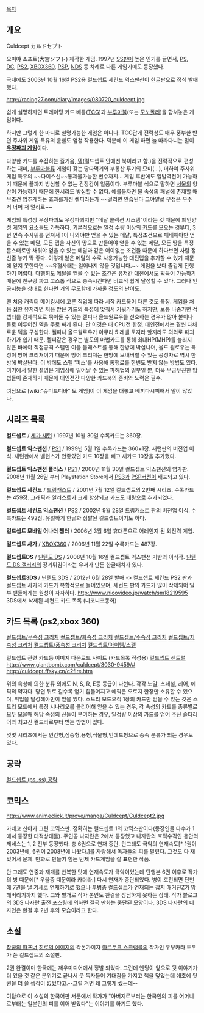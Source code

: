 [[목차]]
== 개요 ==
Culdcept カルドセプト

오미야 소프트(大宮ソフト) 제작한 게임.
1997년 [[SS]]판이 높은 인기를 끌면서, [[PS]], [[DC]], [[PS2]], [[XBOX360]], [[PSP]], [[NDS]] 등 차례로 다른 게임기에도 등장했다.

국내에도 2003년 10월 16일 PS2용 컬드셉트 세컨드 익스팬션이 한글판으로 정식 발매했다.

http://racing27.com/diary/images/080720_culdcept.jpg

쉽게 설명하자면 트레이딩 카드 배틀([[TCG]])과 [[부루마불]](또는 [[모노폴리]])을 합쳐놓은 게임이다.

하지만 그렇게 한 마디로 설명가능한 게임은 아니다. TCG답게 전략성도 매우 풍부한 반면 주사위 게임 특유의 운빨도 엄청 작용한다. 덕분에 이 게임 하면 늘 따라다니는 말이 '''[[우정파괴 게임]]'''이다.

다양한 카드를 수집하는 즐거움, [[덱]](컬드셉트 안에선 북이라고 함.)을 전략적으로 편성하는 재미, [[부루마불]]류 게임이 갖는 땅따먹기와 부통산 투기의 묘미(...), 더하여 주사위 게임 특유의 ~~다이스신~~통제불가능한 변수까지... 게임 후반에도 일발역전이 가능하기 때문에 끝까지 방심할 수 없는 긴장감이 일품이다. 부루마블 식으로 말하면 [[서울]]의 양산이 가능하기 때문에 한시라도 방심할 수 없다.
예를들자면 물 속성의 패널에 존재할 때 무조건 멈추게하는 효과를가진 켈피라든가
~~걸리면 안습된다 그야말로 우정은 우주 저 너머 저 멀리로~~

게임의 특성상 우정파괴도 우정파괴지만 "메달 콜렉션 시스템"이라는 것 때문에 폐인양성 게임의 요소들도 가득하다. 기본적으로는 일정 수량 이상의 카드를 모으는 것부터, 3번 연속 주사위를 던져서 1이 나와야만 얻을 수 있는 메달, 특정조건으로 패배해야만 얻을 수 있는 메달, 모든 맵을 자신의 땅으로 만들어야 얻을 수 있는 메달, 모든 땅을 특정 몬스터로만 채워야 얻을 수 있는 메달과 같은 어이없는 조건들 때문에 하다보면 사람 정신줄 놓기 딱 좋다. 이렇게 얻은 메달의 수로 사용가능한 대전맵을 추가할 수 있기 때문에 얻지 못한다면 ~~유혈사태는 일어나지 않을 것입니다.~~ 게임을 보다 즐겁게 진행하기 어렵다. 다행히도 메달을 얻을 수 있는 조건은 유저간 대전에서도 획득이 가능하기 때문에 친구랑 짜고 고스톱 식으로 충족시킨다면 비교적 쉽게 달성할 수 있다. 그러나 인공지능을 상대로 한다면 거의 무모함에 가까울 정도의 난이도.

맨 처음 캐릭터 메이킹시에 고른 직업에 따라 시작 카드북이 다른 것도 특징. 게임을 처음 접한 유저라면 처음 받은 카드의 특성에 맞춰서 키워가기도 하지만, 보통 나중가면 적 셉터를 강제적으로 묶어둘 수 있는 켈피나 올드윌로우를 선호하는 경우가 많아 불이나 물로 이루어진 덱을 주로 짜게 된다. 단 이것은 대 CPU전 한정. 대인전에서는 훨씬 다채로운 덱을 구성한다. 켈피나 올드윌로우가 아무리 5 레벨 토지라 할지라도 의외로 파괴하기가 쉽기 때문. 켈피같은 경우는 별도의 마법카드를 통해 최대HP(MHP)를 늘리지 않은 바에야 직접공격 스펠인 이블 블래스트를 통해 한방에 박살나며, 올드 윌로우는 특성이 방어 크리쳐이기 때문에 방어 크리쳐는 한방에 보내버릴 수 있는 공성차로 역시 한방에 박살난다. 이 밖에도 스펠 '피스'를 사용해 통행료를 한번도 받지 않는 방법도 있다. 여기에서 말한 설명은 게임상에 일어날 수 있는 파해법의 일부일 뿐, 더욱 무궁무진한 방법들이 존재하기 때문에 대인전간 다양한 카드북의 준비와 노력은 필수.

여담으로 [wiki:"슈미드디바" 모 게임]이 이 게임을 대놓고 베끼다시피해서 말이 많았다.

== 시리즈 목록 ==
'''컬드셉트''' / [[세가 새턴]] / 1997년 10월 30일
수록카드는 360장.

'''컬드셉트 익스팬션''' / [[PS1]] / 1999년 5월 1일
수록카드는 360+1장. 새턴판의 버전업 이식. 새턴판에서 밸런스가 안좋았던 카드 10장을 빼고 새카드 10장을 추가했다.

'''컬드셉트 익스팬션 플러스''' / [[PS1]] / 2000년 11월 30일
컬드셉트 익스팬션의 염가판. 2008년 11월 26일 부터 Playstation Store에서 [[PS3]]과 [[PSP]]버전이 배포되고 있다.

'''컬드셉트 세컨드''' / [[드림캐스트]] / 2001년 7월 12일
컬드셉트의 2번째 시리즈. 수록카드는 459장. 그래픽과 일러스트가 크게 향상되고 카드도 대량으로 추가되었다.

'''컬드셉트 세컨드 익스팬션''' / [[PS2]] / 2002년 9월 28일
드림캐스트 판의 버전업 이식. 수록카드는 492장. 유일하게 한글화 정발된 컬드셉트이기도 하다.

'''컬드셉트 모바일 어나더 챕터''' / 2006년 3월 6일
휴대폰으로 어레인지 된 외전격 게임. 

'''컬드셉트 사가''' / [[XBOX360]] / 2006년 11월 22일
수록카드는 487장.

'''컬드셉트DS''' / [[닌텐도 DS]] / 2008년 10월 16일
컬드셉트 익스팬션 기반의 이식작. [[닌텐도 DS 갤러리]]의 장기튀김이라는 유저가 만든 한글패치가 있다.

'''컬드셉트3DS''' / [[닌텐도 3DS]] / 2012년 6월 28일 발매
-> 컬드셉트 세컨드 PS2 판과 컬드셉트 사가의 카드가 복합적으로 들어있으며, 세컨드 판의 카드가 많이 삭제되어 일부 팬들에게는 원성이 자자하다.
http://www.nicovideo.jp/watch/sm18219595  3DS에서 삭제된 세컨드 카드 목록 (니코니코동화)

== 카드 목록 (ps2,xbox 360) ==
[[컬드셉트/무속성 크리처]]
[[컬드셉트/화속성 크리처]]
[[컬드셉트/수속성 크리처]]
[[컬드셉트/지속성 크리처]]
[[컬드셉트/풍속성 크리처]]
[[컬드셉트/아이템/스펠]]


컬드셉트 관련 카드등 이미지 다운로드 사이트 (카드목록 작성용) 
[http://www.culdceptcentral.com/ 컬드셉트 센트럴]
http://www.giantbomb.com/culdcept/3030-9459/#
http://culdcept.ffsky.cn/c2fire.htm

위의 속성에 의한 분류 외에도 N, S, R, E등 등급이 나뉜다. 각각 노말, 스페셜, 레어, 에픽의 약자다. 당연 뒤로 갈수록 얻기 힘들어지고 에픽은 오로지 한장만 소유할 수 있으며, 위업을 달성해야만이 얻을 있다. 스토리 모드오직 1장의 카드만 얻을 수 있는 것은 스토리 모드에서 특정 시나리오를 클리어해 얻을 수 있는 경우, 각 속성의 카드를 종류별로 모두 모을때 해당 속성의 신들이 부여하는 경우, 일정량 이상의 카드를 얻어 주신 솔타리어와 최고신 컬드라로부터 받는 방법이 있다.

몇몇 시리즈에서는 인간형,짐승형,용형,식물형,언데드형으로 종족 분류가 되는 경우도 있다.

== 공략 ==

[[컬드셉트 (ps ,ss) 공략]]


== 코믹스 ==
http://www.animeclick.it/prove/manga/Culdcept/Culdcept2.jpg

카네코 신야가 그린 코믹스판.
정확히는 컬드셉트 1의 코믹스판이다(등장인물 다수가 1에서 등장한 대적상대들). 주인공 나자란은 2에서 등장했고 나자란의 호적수격인 용안의 제네스는 1, 2 전부 등장했다.
총 6권으로 연재 중단. 안그래도 극악의 연재속도[* 1권이 2003년에, 6권이 2008년에 나왔다.]를 자랑해서 독자들의 피를 말렸다. 그것도 다 재밌어서 문제. 만화로 만들기 힘든 턴제 카드게임을 잘 표현한 작품.

안 그래도 연중과 재개를 반복한 탓에 연재속도가 극악이었는데 단행본 6권 이후로 작가의 병 때문에[* 우울증 때문이라 카더라.] 다시 연재가 중단되었다. 병이 호전되면 단번에 7권을 낼 기세로 연재하기로 했으나 투병중 컬드셉트가 연재되는 잡지 매거진Z가 망해버리기까지 했다. 그와 별개로 작가 본인도 완결을 장담하지 못하는 상태. 작가 블로그의 3DS 나자란 출전 포스팅에 의하면 결국 만화는 중단된 모양이다.
3DS 나자란의 디자인은 완결 후 2년 후의 모습이라고 한다.

== 소설 ==
[[창궁의 파프너]],[[히로익 에이지]]의 각본가이자 [[마르두크 스크램블]]의 작가인 우부카타 토우가 쓴 컬드셉트의 소설판.

2권 완결이며 한국에는 제우미디어에서 정발 되었다. 그런데 엔딩이 앞으로 뒷 이야기가 더 있을 것 같은 분위기로 끝나서 뭇 독자들이 기대감을 가지고 책을 덮었는데 애초에 뒷권을 더 쓸 생각이 없었다고.--그럴 거면 왜 그렇게 썼는데-- 

여담으로 이 소설의 한국어판 서문에서 작가가 "아버지로부터는 한국인의 피를 어머니로부터는 일본인의 피를 이어 받았다"는 이야기를 하기도 했다. 
